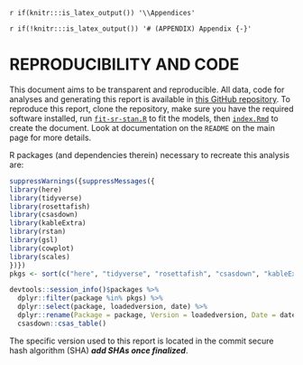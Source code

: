 `r if(knitr:::is_latex_output()) '\\Appendices'`

`r if(!knitr:::is_latex_output()) '# (APPENDIX) Appendix {-}'`

# REPRODUCIBILITY AND CODE {#app:a}  

This document aims to be transparent and reproducible. 
All data, code for analyses and generating this report is available in [this GitHub repository](https://github.com/Pacific-salmon-assess/FR-PK-ResDoc). 
To reproduce this report, clone the repository, make sure you have the required software installed, run [`fit-sr-stan.R`](https://github.com/Pacific-salmon-assess/FR-PK-ResDoc/blob/main/analysis/R/fit-sr-stan.R) to fit the models, then [`index.Rmd`](https://github.com/Pacific-salmon-assess/FR-PK-ResDoc/blob/main/index.Rmd) to create the document. 
Look at documentation on the `README` on the main page for more details.  

R packages (and dependencies therein) necessary to recreate this analysis are: 
```r
suppressWarnings({suppressMessages({
library(here)
library(tidyverse)
library(rosettafish)
library(csasdown)
library(kableExtra)
library(rstan)
library(gsl)
library(cowplot)
library(scales)
})})
pkgs <- sort(c("here", "tidyverse", "rosettafish", "csasdown", "kableExtra", "rstan", "gsl", "cowplot", "scales"))

devtools::session_info()$packages %>%
  dplyr::filter(package %in% pkgs) %>%
  dplyr::select(package, loadedversion, date) %>%
  dplyr::rename(Package = package, Version = loadedversion, Date = date) %>%
  csasdown::csas_table()
```

The specific version used to this report is located in the commit secure hash algorithm (SHA) ***add SHAs once finalized***.